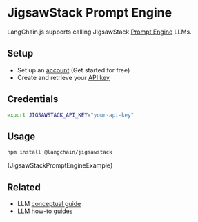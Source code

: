 # JigsawStack Prompt Engine

LangChain.js supports calling JigsawStack [Prompt Engine](https://docs.jigsawstack.com/api-reference/prompt-engine/run-direct) LLMs.

## Setup

- Set up an [account](https://jigsawstack.com/dashboard) (Get started for free)
- Create and retrieve your [API key](https://jigsawstack.com/dashboard)

## Credentials

```bash
export JIGSAWSTACK_API_KEY="your-api-key"
```

## Usage


<IntegrationInstallTooltip></IntegrationInstallTooltip>

```bash npm2yarn
npm install @langchain/jigsawstack
```


<CodeBlock language="typescript">{JigsawStackPromptEngineExample}</CodeBlock>

## Related

- LLM [conceptual guide](/docs/concepts/#llms)
- LLM [how-to guides](/docs/how_to/#llms)
